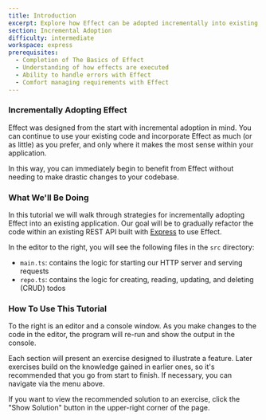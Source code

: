 ```yaml
---
title: Introduction
excerpt: Explore how Effect can be adopted incrementally into existing applications.
section: Incremental Adoption
difficulty: intermediate
workspace: express
prerequisites:
  - Completion of The Basics of Effect
  - Understanding of how effects are executed
  - Ability to handle errors with Effect
  - Comfort managing requirements with Effect
---
```


### Incrementally Adopting Effect

Effect was designed from the start with incremental adoption in mind. You can continue to use your existing code and incorporate Effect as much (or as little) as you prefer, and only where it makes the most sense within your application.

In this way, you can immediately begin to benefit from Effect without needing to make drastic changes to your codebase.

### What We'll Be Doing

In this tutorial we will walk through strategies for incrementally adopting Effect into an existing application. Our goal will be to gradually refactor the code within an existing REST API built with [Express](https://expressjs.com) to use Effect.

In the editor to the right, you will see the following files in the `src` directory:

- `main.ts`: contains the logic for starting our HTTP server and serving requests
- `repo.ts`: contains the logic for creating, reading, updating, and deleting (CRUD) todos

### How To Use This Tutorial

To the right is an editor and a console window. As you make changes to the code in the editor, the program will re-run and show the output in the console.

Each section will present an exercise designed to illustrate a feature. Later exercises build on the knowledge gained in earlier ones, so it's recommended that you go from start to finish. If necessary, you can navigate via the menu above.

If you want to view the recommended solution to an exercise, click the "Show Solution" button in the upper-right corner of the page.
